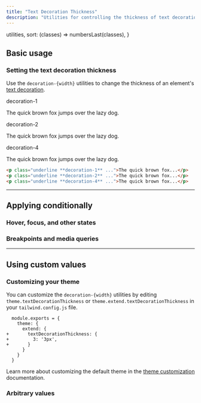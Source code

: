 ```yaml
---
title: "Text Decoration Thickness"
description: "Utilities for controlling the thickness of text decorations."
---
```



  utilities,
  sort: (classes) => numbersLast(classes),
}

## Basic usage

### Setting the text decoration thickness

Use the `decoration-{width}` utilities to change the thickness of an element's [text decoration](/docs/text-decoration).

<Example>
  <div class="flex flex-col gap-8 text-slate-900 dark:text-slate-200">
    <div>
      <div class="font-medium text-sm text-slate-500 font-mono mb-3 dark:text-slate-400">decoration-1</div>
      <p class="text-lg font-medium underline decoration-1">The quick brown fox jumps over the lazy dog.</p>
    </div>
    <div>
      <div class="font-medium text-sm text-slate-500 font-mono mb-3 dark:text-slate-400">decoration-2</div>
      <p class="text-lg font-medium underline decoration-2">The quick brown fox jumps over the lazy dog.</p>
    </div>
    <div>
      <div class="font-medium text-sm text-slate-500 font-mono mb-3 dark:text-slate-400">decoration-4</div>
      <p class="text-lg font-medium underline decoration-4">The quick brown fox jumps over the lazy dog.</p>
    </div>
  </div>
</Example>

```html
<p class="underline **decoration-1** ...">The quick brown fox...</p>
<p class="underline **decoration-2** ...">The quick brown fox...</p>
<p class="underline **decoration-4** ...">The quick brown fox...</p>
```

---

## <Heading ignore>Applying conditionally</Heading>

### <Heading ignore>Hover, focus, and other states</Heading>

<HoverFocusAndOtherStates defaultClass="underline" featuredClass="decoration-4" element="p" />

### <Heading ignore>Breakpoints and media queries</Heading>

<BreakpointsAndMediaQueries defaultClass="underline" featuredClass="decoration-4" element="p" />

---

## Using custom values

### Customizing your theme

You can customize the `decoration-{width}` utilities by editing `theme.textDecorationThickness` or `theme.extend.textDecorationThickness` in your `tailwind.config.js` file.

```diff-js {{ filename: 'tailwind.config.js' }}
  module.exports = {
    theme: {
      extend: {
+       textDecorationThickness: {
+         3: '3px',
+       }
      }
    }
  }
```

Learn more about customizing the default theme in the [theme customization](/docs/theme#customizing-the-default-theme) documentation.

### Arbitrary values

<ArbitraryValues property="text-decoration-thickness" featuredClass="decoration-[3px]" element="p" />
